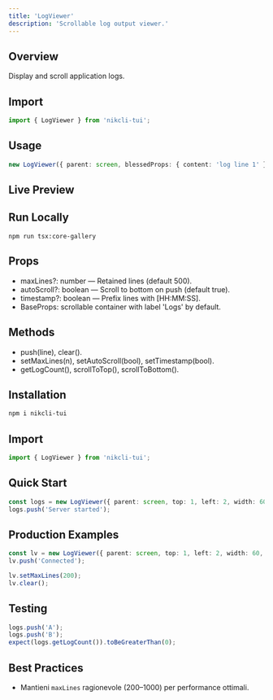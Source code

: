 ```yaml
---
title: 'LogViewer'
description: 'Scrollable log output viewer.'
---
```


## Overview

Display and scroll application logs.

## Import

```ts
import { LogViewer } from 'nikcli-tui';
```

## Usage

```ts
new LogViewer({ parent: screen, blessedProps: { content: 'log line 1' } as any });
```

## Live Preview

<Snippet file="previews/logviewer.mdx" />

## Run Locally

`npm run tsx:core-gallery`

## Props

- maxLines?: number — Retained lines (default 500).
- autoScroll?: boolean — Scroll to bottom on push (default true).
- timestamp?: boolean — Prefix lines with [HH:MM:SS].
- BaseProps: scrollable container with label 'Logs' by default.

## Methods

- push(line), clear().
- setMaxLines(n), setAutoScroll(bool), setTimestamp(bool).
- getLogCount(), scrollToTop(), scrollToBottom().

## Installation

```bash
npm i nikcli-tui
```

## Import

```ts
import { LogViewer } from 'nikcli-tui';
```

## Quick Start

```ts
const logs = new LogViewer({ parent: screen, top: 1, left: 2, width: 60, height: 10, label: 'Logs' });
logs.push('Server started');
```

## Production Examples

<CodeGroup>

```ts AutoScroll & Timestamp
const lv = new LogViewer({ parent: screen, top: 1, left: 2, width: 60, height: 10, autoScroll: true, timestamp: true });
lv.push('Connected');
```

```ts Trim Lines
lv.setMaxLines(200);
lv.clear();
```

</CodeGroup>

## Testing

```ts
logs.push('A');
logs.push('B');
expect(logs.getLogCount()).toBeGreaterThan(0);
```

## Best Practices

- Mantieni `maxLines` ragionevole (200–1000) per performance ottimali.
